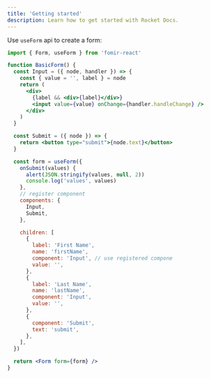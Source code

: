 ```yaml
---
title: 'Getting started'
description: Learn how to get started with Rocket Docs.
---
```


Use `useForm` api to create a form:

```jsx
import { Form, useForm } from 'fomir-react'
```

```jsx live
function BasicForm() {
  const Input = ({ node, handler }) => {
    const { value = '', label } = node
    return (
      <div>
        {label && <div>{label}</div>}
        <input value={value} onChange={handler.handleChange} />
      </div>
    )
  }

  const Submit = ({ node }) => {
    return <button type="submit">{node.text}</button>
  }

  const form = useForm({
    onSubmit(values) {
      alert(JSON.stringify(values, null, 2))
      console.log('values', values)
    },
    // register component
    components: {
      Input,
      Submit,
    },

    children: [
      {
        label: 'First Name',
        name: 'firstName',
        component: 'Input', // use registered compone
        value: '',
      },
      {
        label: 'Last Name',
        name: 'lastName',
        component: 'Input',
        value: '',
      },
      {
        component: 'Submit',
        text: 'submit',
      },
    ],
  })

  return <Form form={form} />
}
```

